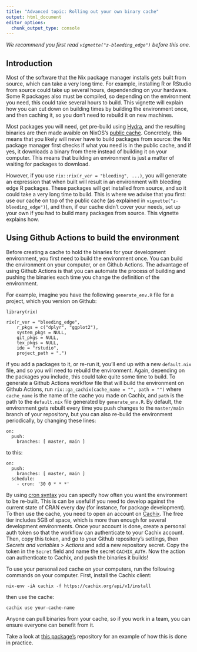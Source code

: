 ```yaml
---
title: "Advanced topic: Rolling out your own binary cache"
output: html_document
editor_options:
  chunk_output_type: console
---
```


*We recommend you first read `vignette("z-bleeding_edge")` before this one.*

## Introduction

Most of the software that the Nix package manager installs gets built from source, which
can take a very long time. For example, installing R or RStudio from source could take
up several hours, dependending on your hardware. Some R packages also must be compiled, so
depending on the environment you need, this could take several hours to build. This
vignette will explain how you can cut down on building times by building the environment
once, and then caching it, so you don’t need to rebuild it on new machines.

Most packages you will need, get pre-build using [Hydra](https://hydra.nixos.org/project/nixpkgs), 
and the resulting binaries are then made avaible on NixOS’s [public cache](https://cache.nixos.org/).
Concretely, this means that you likely will never have to build packages from source: the
Nix package manager first checks if what you need is in the public cache, and if yes, it downloads
a binary from there instead of building it on your computer. This means that building an environment
is just a matter of waiting for packages to download.

However, if you use `rix::rix(r_ver = "bleeding", ...)`, you will generate an expression that
when built will result in an environment with bleeding edge R packages. These packages will get installed
from source, and so it could take a very long time to build. This is where we advise that you first: use
our cache on top of the public cache (as explained in `vignette("z-bleeding_edge")`), and then, if our
cache didn’t cover your needs, set up your own if you had to build many packages from source. This vignette
explains how.

## Using Github Actions to build the environment

Before creating a cache to hold the binaries for your development environment, you first need to build the 
environment once. You can build the environment on your computer, or on Github Actions. The advantage
of using Github Actions is that you can automate the process of building and pushing the binaries each time
you change the definition of the environment.

For example, imagine you have the following `generate_env.R` file for a project, which you version on Github:

```
library(rix)

rix(r_ver = "bleeding_edge",
    r_pkgs = c("dplyr", "ggplot2"),
    system_pkgs = NULL,
    git_pkgs = NULL,
    tex_pkgs = NULL,
    ide = "rstudio",
    project_path = ".")
```

if you add a packages to it, or re-run it, you’ll end up with a new `default.nix` file, and so you will need to
rebuild the environment. Again, depending on the packages you include, this could take quite some time to build.
To generate a Github Actions workflow file that will build the environment on Github Actions, run 
`rix::ga_cachix(cache_name = "", path = "")` where `cache_name` is the name of the cache you made on Cachix, and
`path` is the path to the `default.nix` file generated by `generate_env.R`. By default, the environment gets rebuilt
every time you push changes to the `master/main` branch of your repository, but you can also re-build the environment
periodically, by changing these lines:

```
on:
  push:
    branches: [ master, main ]
```

to this:

```
on:
  push:
    branches: [ master, main ]
  schedule:
    - cron: '30 0 * * *'
```

By using [cron syntax](https://en.wikipedia.org/wiki/Cron#Overview) you can specify how often you want the environment
to be re-built. This is can be useful if you need to develop against the current state of CRAN every day (for instance,
for package development). To then use the cache, you need to open an account on [Cachix](https://www.cachix.org/). The free
tier includes 5GB of space, which is more than enough for several development environments. Once your account is done,
create a personal auth token so that the workflow can authenticate to your Cachix account. Then, copy this token,
and go to your Github repository’s settings, then *Secrets and variables > Actions* and add a new repository secret.
Copy the token in the `Secret` field and name the secret `CACHIX_AUTH`. Now the action can authenticate to Cachix, and
push the binaries it builds!

To use your personalized cache on your computers, run the following commands on
your computer. First, install the Cachix client:

```
nix-env -iA cachix -f https://cachix.org/api/v1/install
```

then use the cache:

```
cachix use your-cache-name
```

Anyone can pull binaries from your cache, so if you work in a team, you can ensure everyone can benefit from it.

Take a look at [this package’s](https://github.com/b-rodrigues/rix/blob/master/.github/workflows/cachix-dev-env.yml)
repository for an example of how this is done in practice.
